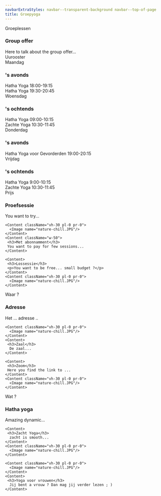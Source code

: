 ```yaml
---
navbarExtraStyles: navbar--transparent-background navbar--top-of-page
title: Groepyoga
---
```


<Section>
  <Background imageName="meditation.jpg" className="vh-50 w-100">
    <SectionFooter className="text--light text--emphasized">
      Groeplessen
    </SectionFooter>
  </Background>
  <Content className="vh-50 w-100">
    <h3> Group offer </h3>
    Here to talk about the group offer...
  </Content>
</Section>

<Section>
  <Content className="w-100 pb-5">
    <SectionHeader className="text--emphasized pb-5">
      Uurooster
  </SectionHeader>
    <div className="schedule"> 
        <span className="schedule__header1">Maandag</span>                    
        <h3 className="schedule__title schedule__title3">'s avonds</h3>        
        <div className="schedule__session schedule__monday3">
          <span className="schedule__session__title">Hatha Yoga</span>
          <span className="schedule__session__time">18:00-19:15</span>    
        </div>
        <div className="schedule__session schedule__monday4">
          <span className="schedule__session__title">Hatha Yoga</span>
          <span className="schedule__session__time">19:30-20:45</span>
        </div>           
        <span className="schedule__header2">Woensdag</span>
        <h3 className="schedule__title schedule__title1">'s ochtends</h3>  
        <div className="schedule__session schedule__wednesday1">
          <span className="schedule__session__title">Hatha Yoga</span>
          <span className="schedule__session__time">09:00-10:15</span>
        </div>   
        <div className="schedule__session schedule__wednesday2">
          <span className="schedule__session__title">Zachte Yoga</span>
          <span className="schedule__session__time">10:30-11:45</span>
        </div>  
        <span className="schedule__header3">Donderdag</span>       
        <h3 className="schedule__title">'s avonds</h3>   
        <div className="schedule__session schedule__thursday4">
          <span className="schedule__session__title">Hatha Yoga voor Gevorderden</span>
          <span className="schedule__session__time">19:00-20:15</span>
        </div>     
        <span className="schedule__header4">Vrijdag</span>  
        <h3 className="schedule__title">'s ochtends</h3> 
        <div className="schedule__session schedule__friday1">
          <span className="schedule__session__title">Hatha Yoga</span>
          <span className="schedule__session__time">9:00-10:15</span>
        </div> 
        <div className="schedule__session schedule__friday2">
          <span className="schedule__session__title">Zachte Yoga</span>
          <span className="schedule__session__time">10:30-11:45</span>
        </div>
    </div>
  </Content>
</Section>

<Section>
  <SectionHeader className="text--emphasized ml-3">
      Prijs
  </SectionHeader>
  <Content className="w-50">
     <h3>Proefsessie</h3>
    You want to try...
  </Content>  
    <Content className="vh-30 pl-0 pr-0">
      <Image name="nature-chill.JPG"/>
    </Content> 
  
    <Content className="vh-30 pl-0 pr-0">
      <Image name="nature-chill.JPG"/>
    </Content>    
    <Content className="w-50">
     <h3>Met abonnamment</h3>
     You want to pay for few sessions...
    </Content>
    
    <Content>
     <h3>Lossessie</h3>
     <p>You want to be free... small budget ?</p>
    </Content>
    <Content className="vh-30 pl-0 pr-0">
      <Image name="nature-chill.JPG"/>
    </Content>

</Section>

<Section className="pt-3">
  <Background imageName="meditation.jpg" className="vh-50 w-100">
    <SectionFooter className="text--light text--emphasized ml-3">
      Waar ?
    </SectionFooter>
  </Background>

  <Content className="w-50">
     <h3>Adresse</h3>
    Het ... adresse ..
  </Content>  
    <Content className="vh-30 pl-0 pr-0">
      <Image name="nature-chill.JPG"/>
    </Content> 
  
    <Content className="vh-30 pl-0 pr-0">
      <Image name="nature-chill.JPG"/>
    </Content>    
    <Content>
     <h3>Zaal</h3>
      De zaal...
    </Content>
    
    <Content>
     <h3>Zoom</h3>
     Here you find the link to ...
    </Content>
    <Content className="vh-30 pl-0 pr-0">
      <Image name="nature-chill.JPG"/>
    </Content>
 
</Section>

<Section className="pt-3 pb-3">
  <Background imageName="meditation.jpg" className="vh-50 w-100">
    <SectionFooter className="text--light text--emphasized ml-3">
      Wat ?
    </SectionFooter>
  </Background>
  
  <Content className="vh-30 pl-0 pr-0">
      <Image name="nature-chill.JPG"/>
    </Content>
  <Content>
     <h3>Hatha yoga</h3>
    Amazing dynamic...
  </Content>  
  
    <Content>
     <h3>Zacht Yoga</h3>
      zacht is smooth...
    </Content>
    <Content className="vh-30 pl-0 pr-0">
      <Image name="nature-chill.JPG"/>
    </Content>
    
    <Content className="vh-30 pl-0 pr-0">
      <Image name="nature-chill.JPG"/>
    </Content>
    <Content>
     <h3>Yoga voor vrouwen</h3>
      Jij bent a vrouw ? Dan mag jij verder lezen ; )
    </Content>

</Section>
